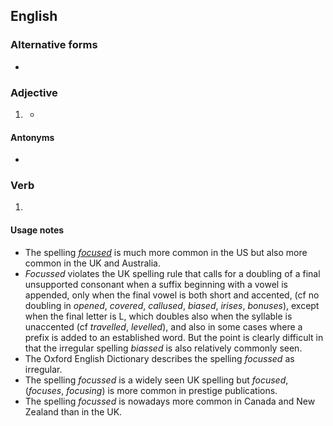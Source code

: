 ==English==

===Alternative forms===
* {{l|en|focused}}

===Adjective===
{{en-adj}}

# {{lb|en|British}} {{alternative spelling of|en|focused}}
#* {{quote-journal|en|year=1961|month=February|title=Talking of Trains: Collision at Newcastle|journal=Trains Illustrated|page=76|text=When first sighted on the curve, outside the '''focussed''' beam, the signal aspects were faint and difficult to identify in a confused background.}}

====Antonyms====
* {{l|en|unfocussed}}

===Verb===
{{head|en|verb form}}

# {{lb|en|British}} {{en-past of|focus}}

====Usage notes====
* The spelling ''[[focused]]'' is much more common in the US but also more common in the UK and Australia.
* ''Focussed'' violates the UK spelling rule that calls for a doubling of a final unsupported consonant when a suffix beginning with a vowel is appended, only when the final vowel is both short and accented, (cf no doubling in ''opened'', ''covered'', ''callused'', ''biased'', ''irises'', ''bonuses''), except when the final letter is L, which doubles also when the syllable is unaccented (cf ''travelled'', ''levelled''), and also in some cases where a prefix is added to an established word. But the point is clearly difficult in that the irregular spelling ''biassed'' is also relatively commonly seen.
* The Oxford English Dictionary describes the spelling ''focussed'' as irregular.
* The spelling ''focussed'' is a widely seen UK spelling but ''focused'', (''focuses'', ''focusing'') is more common in prestige publications.
* The spelling ''focussed'' is nowadays more common in Canada and New Zealand than in the UK.